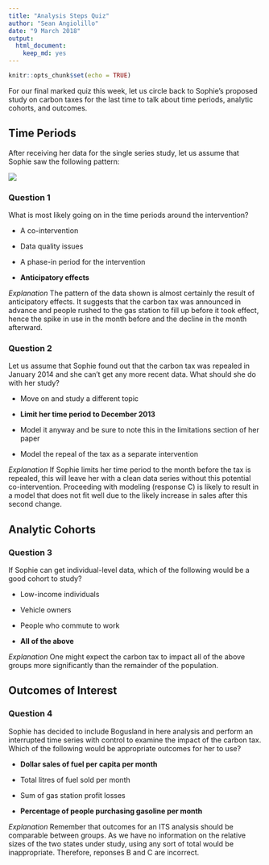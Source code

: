 ```yaml
---
title: "Analysis Steps Quiz"
author: "Sean Angiolillo"
date: "9 March 2018"
output: 
  html_document: 
    keep_md: yes
---
```


```r
knitr::opts_chunk$set(echo = TRUE)
```

For our final marked quiz this week, let us circle back to Sophie's proposed study on carbon taxes for the last time to talk about time periods, analytic cohorts, and outcomes.

## Time Periods
After receiving her data for the single series study, let us assume that Sophie saw the following pattern:

![](W1_QuizImage6.png)

### Question 1

What is most likely going on in the time periods around the intervention?

* A co-intervention

* Data quality issues

* A phase-in period for the intervention

* __Anticipatory effects__

*Explanation*
The pattern of the data shown is almost certainly the result of anticipatory effects. It suggests that the carbon tax was announced in advance and people rushed to the gas station to fill up before it took effect, hence the spike in use in the month before and the decline in the month afterward.

### Question 2

Let us assume that Sophie found out that the carbon tax was repealed in January 2014 and she can't get any more recent data. What should she do with her study?

* Move on and study a different topic

* __Limit her time period to December 2013__

* Model it anyway and be sure to note this in the limitations section of her paper

* Model the repeal of the tax as a separate intervention 

*Explanation*
If Sophie limits her time period to the month before the tax is repealed, this will leave her with a clean data series without this potential co-intervention. Proceeding with modeling (response C) is likely to result in a model that does not fit well due to the likely increase in sales after this second change.

## Analytic Cohorts

### Question 3

If Sophie can get individual-level data, which of the following would be a good cohort to study?

* Low-income individuals

* Vehicle owners

* People who commute to work

* __All of the above__

*Explanation*
One might expect the carbon tax to impact all of the above groups more significantly than the remainder of the population.

## Outcomes of Interest

### Question 4

Sophie has decided to include Bogusland in here analysis and perform an interrupted time series with control to examine the impact of the carbon tax. Which of the following would be appropriate outcomes for her to use?

* __Dollar sales of fuel per capita per month__

* Total litres of fuel sold per month

* Sum of gas station profit losses

* __Percentage of people purchasing gasoline per month__

*Explanation*
Remember that outcomes for an ITS analysis should be comparable between groups. As we have no information on the relative sizes of the two states under study, using any sort of total would be inappropriate. Therefore, reponses B and C are incorrect.